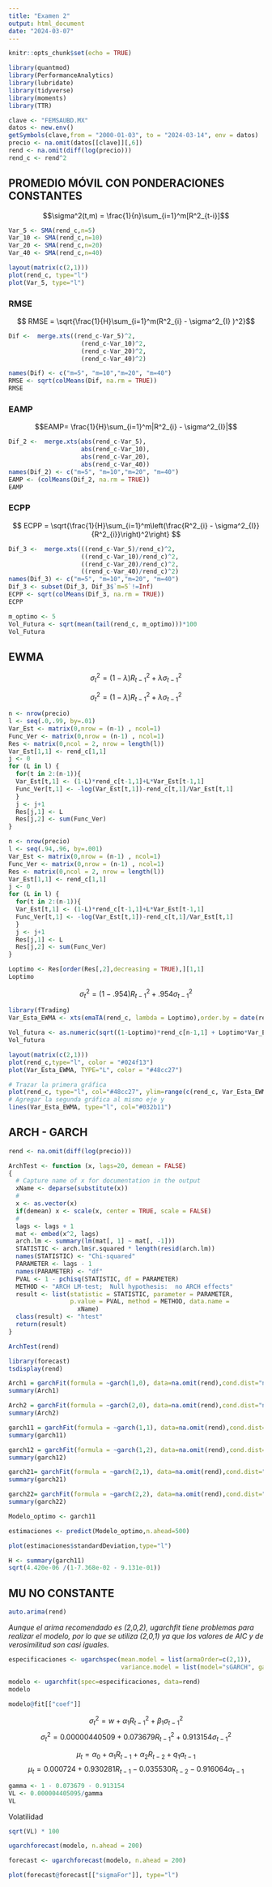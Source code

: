 ---
title: "Examen 2"
output: html_document
date: "2024-03-07"
---

```{r setup, include=FALSE}
knitr::opts_chunk$set(echo = TRUE)
```

```{r}
library(quantmod)
library(PerformanceAnalytics)
library(lubridate)
library(tidyverse)
library(moments)
library(TTR)
```


```{r}
clave <- "FEMSAUBD.MX"
datos <- new.env()
getSymbols(clave,from = "2000-01-03", to = "2024-03-14", env = datos)
precio <- na.omit(datos[[clave]][,6])
rend <- na.omit(diff(log(precio)))
rend_c <- rend^2 
```



## PROMEDIO MÓVIL CON PONDERACIONES CONSTANTES

$$\sigma^2(t,m) = \frac{1}{n}\sum_{i=1}^m[R^2_{t-i}]$$

```{r}
Var_5 <- SMA(rend_c,n=5)
Var_10 <- SMA(rend_c,n=10)
Var_20 <- SMA(rend_c,n=20)
Var_40 <- SMA(rend_c,n=40)
```



```{r}
layout(matrix(c(2,1)))
plot(rend_c, type="l")
plot(Var_5, type="l")
```



### RMSE 

$$ RMSE = \sqrt{\frac{1}{H}\sum_{i=1}^m(R^2_{i} - \sigma^2_{I} )^2}$$

```{r}
Dif <-  merge.xts((rend_c-Var_5)^2, 
                    (rend_c-Var_10)^2,
                    (rend_c-Var_20)^2,
                    (rend_c-Var_40)^2)

names(Dif) <- c("m=5", "m=10","m=20", "m=40")
RMSE <- sqrt(colMeans(Dif, na.rm = TRUE))
RMSE
```

### EAMP

$$EAMP= \frac{1}{H}\sum_{i=1}^m|R^2_{i} - \sigma^2_{I}|$$


```{r}
Dif_2 <-  merge.xts(abs(rend_c-Var_5), 
                    abs(rend_c-Var_10),
                    abs(rend_c-Var_20),
                    abs(rend_c-Var_40))
names(Dif_2) <- c("m=5", "m=10","m=20", "m=40")
EAMP <- (colMeans(Dif_2, na.rm = TRUE))
EAMP
```
### ECPP

$$ ECPP = \sqrt{\frac{1}{H}\sum_{i=1}^m\left(\frac{R^2_{i} - \sigma^2_{I}}{R^2_{i}}\right)^2\right} $$
  

```{r}
Dif_3 <-  merge.xts(((rend_c-Var_5)/rend_c)^2, 
                    ((rend_c-Var_10)/rend_c)^2,
                    ((rend_c-Var_20)/rend_c)^2,
                    ((rend_c-Var_40)/rend_c)^2)
names(Dif_3) <- c("m=5", "m=10","m=20", "m=40")
Dif_3 <- subset(Dif_3, Dif_3$`m=5`!=Inf)
ECPP <- sqrt(colMeans(Dif_3, na.rm = TRUE))
ECPP
```
```{r}
m_optimo <- 5
Vol_Futura <- sqrt(mean(tail(rend_c, m_optimo)))*100
Vol_Futura
```

## EWMA

$$\sigma^2_t = (1-\lambda)R^2_{t-1}+\lambda \sigma^2_{t-1}$$

$$\sigma^2_t = (1-\lambda)R^2_{t-1}+\lambda \sigma^2_{t-1}$$

```{r}
n <- nrow(precio)
l <- seq(.0,.99, by=.01)
Var_Est <- matrix(0,nrow = (n-1) , ncol=1)
Func_Ver <- matrix(0,nrow = (n-1) , ncol=1)
Res <- matrix(0,ncol = 2, nrow = length(l))
Var_Est[1,1] <- rend_c[1,1]
j <- 0
for (L in l) {
  for(t in 2:(n-1)){
  Var_Est[t,1] <- (1-L)*rend_c[t-1,1]+L*Var_Est[t-1,1]
  Func_Ver[t,1] <- -log(Var_Est[t,1])-rend_c[t,1]/Var_Est[t,1]
  }
  j <- j+1
  Res[j,1] <- L
  Res[j,2] <- sum(Func_Ver)
}
```

```{r}
n <- nrow(precio)
l <- seq(.94,.96, by=.001)
Var_Est <- matrix(0,nrow = (n-1) , ncol=1)
Func_Ver <- matrix(0,nrow = (n-1) , ncol=1)
Res <- matrix(0,ncol = 2, nrow = length(l))
Var_Est[1,1] <- rend_c[1,1]
j <- 0
for (L in l) {
  for(t in 2:(n-1)){
  Var_Est[t,1] <- (1-L)*rend_c[t-1,1]+L*Var_Est[t-1,1]
  Func_Ver[t,1] <- -log(Var_Est[t,1])-rend_c[t,1]/Var_Est[t,1]
  }
  j <- j+1
  Res[j,1] <- L
  Res[j,2] <- sum(Func_Ver)
}
```



```{r}
Loptimo <- Res[order(Res[,2],decreasing = TRUE),][1,1]
Loptimo
```

$$\sigma^2_t = (1-.954)R^2_{t-1}+.954\sigma^2_{t-1}$$

```{r}
library(fTrading)
Var_Esta_EWMA <- xts(emaTA(rend_c, lambda = Loptimo),order.by = date(rend))
```
```{r}
Vol_futura <- as.numeric(sqrt((1-Loptimo)*rend_c[n-1,1] + Loptimo*Var_Esta_EWMA[n-1,1]))
Vol_futura
```
```{r}
layout(matrix(c(2,1)))
plot(rend_c,type="l", color = "#024f13")
plot(Var_Esta_EWMA, TYPE="L", color = "#48cc27")
```

```{r}
# Trazar la primera gráfica
plot(rend_c, type="l", col="#48cc27", ylim=range(c(rend_c, Var_Esta_EWMA)), main="Gráficas juntas", ylab="Valor")
# Agregar la segunda gráfica al mismo eje y
lines(Var_Esta_EWMA, type="l", col="#032b11")
```
## ARCH - GARCH

```{r}
rend <- na.omit(diff(log(precio)))

```


```{r}
ArchTest <- function (x, lags=20, demean = FALSE) 
{
  # Capture name of x for documentation in the output  
  xName <- deparse(substitute(x))
  # 
  x <- as.vector(x)
  if(demean) x <- scale(x, center = TRUE, scale = FALSE)
  #  
  lags <- lags + 1
  mat <- embed(x^2, lags)
  arch.lm <- summary(lm(mat[, 1] ~ mat[, -1]))
  STATISTIC <- arch.lm$r.squared * length(resid(arch.lm))
  names(STATISTIC) <- "Chi-squared"
  PARAMETER <- lags - 1
  names(PARAMETER) <- "df"
  PVAL <- 1 - pchisq(STATISTIC, df = PARAMETER)
  METHOD <- "ARCH LM-test;  Null hypothesis:  no ARCH effects"
  result <- list(statistic = STATISTIC, parameter = PARAMETER, 
                 p.value = PVAL, method = METHOD, data.name =
                   xName)
  class(result) <- "htest"
  return(result)
}
```
```{r}
ArchTest(rend)
```
```{r}
library(forecast)
tsdisplay(rend)
```
```{r}
Arch1 = garchFit(formula = ~garch(1,0), data=na.omit(rend),cond.dist="norm",trace=FALSE)
summary(Arch1)
```

```{r}
Arch2 = garchFit(formula = ~garch(2,0), data=na.omit(rend),cond.dist="norm",trace=FALSE)
summary(Arch2)
```
```{r}
garch11 = garchFit(formula = ~garch(1,1), data=na.omit(rend),cond.dist="norm",trace=FALSE)
summary(garch11)
```
```{r}
garch12 = garchFit(formula = ~garch(1,2), data=na.omit(rend),cond.dist="norm",trace=FALSE)
summary(garch12)
```

```{r}
garch21= garchFit(formula = ~garch(2,1), data=na.omit(rend),cond.dist="norm",trace=FALSE)
summary(garch21)
```



```{r}
garch22= garchFit(formula = ~garch(2,2), data=na.omit(rend),cond.dist="norm",trace=FALSE)
summary(garch22)
```

```{r}
Modelo_optimo <- garch11
```

```{r}
estimaciones <- predict(Modelo_optimo,n.ahead=500)

plot(estimaciones$standardDeviation,type="l")
```
```{r}
H <- summary(garch11)
sqrt(4.420e-06 /(1-7.368e-02 - 9.131e-01))
```
## MU NO CONSTANTE 

```{r}
auto.arima(rend)
```

*Aunque el arima recomendado es (2,0,2), ugarchfit tiene problemas para realizar el modelo, por lo que se utiliza (2,0,1) ya que los valores de AIC y de verosimilitud son casi iguales.*

```{r}
especificaciones <- ugarchspec(mean.model = list(armaOrder=c(2,1)),
                               variance.model = list(model="sGARCH", garchOrder=c(1,1)))
```


```{r}
modelo <- ugarchfit(spec=especificaciones, data=rend)
modelo
```


```{r}
modelo@fit[["coef"]]
```


$$\sigma^2_t = w+\alpha_1R^2_{t-1}+\beta_1\sigma^2_{t-1}$$
$$\sigma^2_t = 0.00000440509+0.073679R^2_{t-1}+0.913154 \sigma^2_{t-1}$$

$$\mu_t = \alpha_0 + \alpha_1R_{t-1}+\alpha_2R_{t-2}+q_1a_{t-1}$$
$$\mu_t = 0.000724 + 0.930281R_{t-1}-0.035530R_{t-2}-0.916064\alpha_{t-1}$$

```{r}
gamma <- 1 - 0.073679 - 0.913154 
VL <- 0.000004405095/gamma
VL
```

Volatilidad

```{r}
sqrt(VL) * 100
```

```{r}
ugarchforecast(modelo, n.ahead = 200)
```

```{r}
forecast <- ugarchforecast(modelo, n.ahead = 200)
```

```{r}
plot(forecast@forecast[["sigmaFor"]], type="l")
```